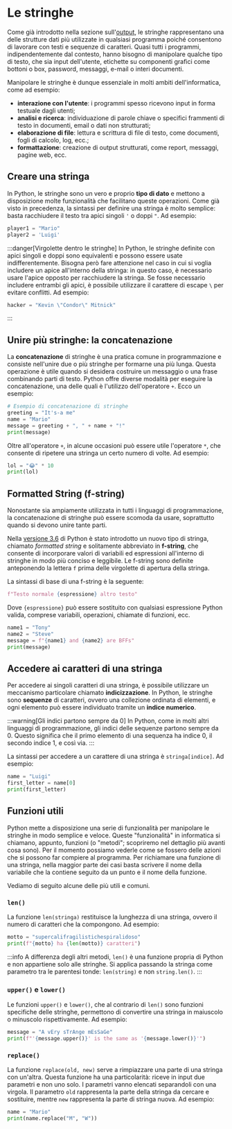 # Le stringhe
Come già introdotto nella sezione sull'[output](output.mdx), le stringhe rappresentano una delle strutture dati più utilizzate in qualsiasi programma poiché consentono di lavorare con testi e sequenze di caratteri. Quasi tutti i programmi, indipendentemente dal contesto, hanno bisogno di manipolare qualche tipo di testo, che sia input dell'utente, etichette su componenti grafici come bottoni o box, password, messaggi, e-mail o interi documenti.

Manipolare le stringhe è dunque essenziale in molti ambiti dell'informatica, come ad esempio:
- **interazione con l'utente**: i programmi spesso ricevono input in forma testuale dagli utenti;
- **analisi e ricerca**: individuazione di parole chiave o specifici frammenti di testo in documenti, email o dati non strutturati;
- **elaborazione di file**: lettura e scrittura di file di testo, come documenti, fogli di calcolo, log, ecc.;
- **formattazione**: creazione di output strutturati, come report, messaggi, pagine web, ecc.

## Creare una stringa

In Python, le stringhe sono un vero e proprio **tipo di dato** e mettono a disposizione molte funzionalità che facilitano queste operazioni. Come già visto in precedenza, la sintassi per definire una stringa è molto semplice: basta racchiudere il testo tra apici singoli `'` o doppi `"`. Ad esempio:
```python
player1 = "Mario"
player2 = 'Luigi'
```
:::danger[Virgolette dentro le stringhe]
In Python, le stringhe definite con apici singoli e doppi sono equivalenti e possono essere usate indifferentemente. Bisogna però fare attenzione nel caso in cui si voglia includere un apice all'interno della stringa: in questo caso, è necessario usare l'apice opposto per racchiudere la stringa. Se fosse necessario includere entrambi gli apici, è possibile utilizzare il carattere di escape `\` per evitare conflitti. Ad esempio:
```python
hacker = "Kevin \"Condor\" Mitnick"
```
:::

## Unire più stringhe: la concatenazione
La **concatenazione** di stringhe è una pratica comune in programmazione e consiste nell'unire due o più stringhe per formarne una più lunga. Questa operazione è utile quando si desidera costruire un messaggio o una frase combinando parti di testo. Python offre diverse modalità per eseguire la concatenazione, una delle quali è l'utilizzo dell'operatore `+`. Ecco un esempio:

``` py live_py
# Esempio di concatenazione di stringhe
greeting = "It's-a me"
name = "Mario"
message = greeting + ", " + name + "!"
print(message)
```

Oltre all'operatore `+`, in alcune occasioni può essere utile l'operatore `*`, che consente di ripetere una stringa un certo numero di volte. Ad esempio:
```py live_py
lol = "😂" * 10
print(lol)
```

## Formatted String (f-string)
Nonostante sia ampiamente utilizzata in tutti i linguaggi di programmazione, la concatenazione di stringhe può essere scomoda da usare, soprattutto quando si devono unire tante parti.

Nella [versione 3.6](https://docs.python.org/3/tutorial/inputoutput.html#formatted-string-literals) di Python è stato introdotto un nuovo tipo di stringa, chiamato _formatted string_ e solitamente abbreviato in **f-string**, che consente di incorporare valori di variabili ed espressioni all'interno di stringhe in modo più conciso e leggibile. Le f-string sono definite anteponendo la lettera `f` prima delle virgolette di apertura della stringa.

La sintassi di base di una f-string è la seguente:
```python
f"Testo normale {espressione} altro testo"
```
Dove `{espressione}` può essere sostituito con qualsiasi espressione Python valida, comprese variabili, operazioni, chiamate di funzioni, ecc.

```py live_py
name1 = "Tony"
name2 = "Steve"
message = f"{name1} and {name2} are BFFs"
print(message)
```

## Accedere ai caratteri di una stringa
Per accedere ai singoli caratteri di una stringa, è possibile utilizzare un meccanismo particolare chiamato **indicizzazione**. In Python, le stringhe sono **sequenze** di caratteri, ovvero una collezione ordinata di elementi, e ogni elemento può essere individuato tramite un **indice numerico**.

:::warning[Gli indici partono sempre da 0]
In Python, come in molti altri linguaggi di programmazione, gli indici delle sequenze partono sempre da 0. Questo significa che il primo elemento di una sequenza ha indice 0, il secondo indice 1, e così via.
:::

La sintassi per accedere a un carattere di una stringa è `stringa[indice]`. Ad esempio:
```python live_py
name = "Luigi"
first_letter = name[0]
print(first_letter)
```

## Funzioni utili
Python mette a disposizione una serie di funzionalità per manipolare le stringhe in modo semplice e veloce. Queste "funzionalità" in informatica si chiamano, appunto, funzioni (o "metodi"; scopriremo nel dettaglio più avanti cosa sono). Per il momento possiamo vederle come se fossero delle azioni che si possono far compiere al programma. Per richiamare una funzione di una stringa, nella maggior parte dei casi basta scrivere il nome della variabile che la contiene seguito da un punto e il nome della funzione.

Vediamo di seguito alcune delle più utili e comuni.

### `len()`
La funzione `len(stringa)` restituisce la lunghezza di una stringa, ovvero il numero di caratteri che la compongono. Ad esempio:
```py live_py
motto = "supercalifragilistichespiralidoso"
print(f"{motto} ha {len(motto)} caratteri")
```
:::info
A differenza degli altri metodi, `len()` è una funzione propria di Python e non appartiene solo alle stringhe. Si applica passando la stringa come parametro tra le parentesi tonde: `len(string)` e non `string.len()`.
:::

### `upper()` e `lower()`
Le funzioni `upper()` e `lower()`, che al contrario di `len()` sono funzioni specifiche delle stringhe, permettono di convertire una stringa in maiuscolo o minuscolo rispettivamente. Ad esempio:
```py live_py
message = "A vEry sTrAnge mEsSaGe"
print(f"'{message.upper()}' is the same as '{message.lower()}'")
```

### `replace()`
La funzione `replace(old, new)` serve a rimpiazzare una parte di una stringa con un'altra. Questa funzione ha una particolarità: riceve in input due parametri e non uno solo. I parametri vanno elencati separandoli con una virgola. Il parametro `old` rappresenta la parte della stringa da cercare e sostituire, mentre `new` rappresenta la parte di stringa nuova. Ad esempio:
```py live_py
name = "Mario"
print(name.replace("M", "W"))
```